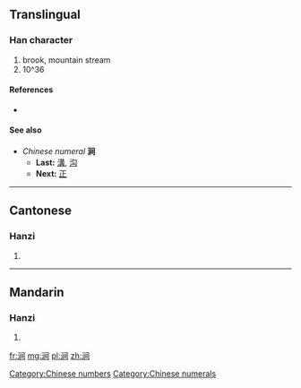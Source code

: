 {{also|澗}}
==Translingual==

===Han character===
{{Han char|rn=85|rad=水|as=07|sn=10|four=3712<sub>0</sub>|canj=水中尸日 (ELSA)}}

# brook, mountain stream
# 10^36

====References====
* {{Han ref|kx=0627.311|hdz=31633.030|uh=6DA7|ud=28071}}

====See also====
* ''Chinese numeral'' '''涧'''
** '''Last:''' [[溝]], [[沟]]
** '''Next:''' [[正]]

[[Category:Chinese numbers]]
[[Category:Chinese numerals]]

----

==Cantonese==

===Hanzi===
{{yue-hanzi|jyut=[[gaan3]]|y=gaan3|tra=澗}}

# {{defn|lang=yue|sort=水07}}

----

==Mandarin==

===Hanzi===
{{cmn-hanzi|tra=澗|pin=[[jiàn]] ([[jian4]])|wg=chien<sup>4</sup>}}

# {{defn|lang=cmn|sort=水07}}

[[fr:涧]]
[[mg:涧]]
[[pl:涧]]
[[zh:涧]]